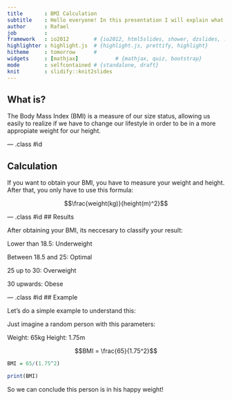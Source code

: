 ---
title       : BMI Calculation
subtitle    : Hello everyone! In this presentation I will explain what is the Body Mass Index, and how can we calculate it!
author      : Rafael
job         : 
framework   : io2012        # {io2012, html5slides, shower, dzslides, ...}
highlighter : highlight.js  # {highlight.js, prettify, highlight}
hitheme     : tomorrow      # 
widgets     : [mathjax]            # {mathjax, quiz, bootstrap}
mode        : selfcontained # {standalone, draft}
knit        : slidify::knit2slides
---


## What is?

The Body Mass Index (BMI) is a measure of our size status, allowing us easily to realize if we have to change
our lifestyle in order to be in a more appropiate weight for our height.




--- .class #id 

## Calculation

If you want to obtain your BMI, you have to measure your weight and height. After that, you only have to use this formula:

$$\frac{weight(kg)}{height(m)^2}$$

--- .class #id 
## Results

After obtaining your BMI, its neccesary to classify your result:

Lower than 18.5: Underweight

Between 18.5 and 25: Optimal

25 up to 30: Overweight

30 upwards: Obese

--- .class #id 
## Example

Let's do a simple example to understand this:

Just imagine a random person with this parameters:

Weight: 65kg
Height: 1.75m

$$BMI = \frac{65}{1.75^2}$$

```{r}
BMI = 65/(1.75^2)

print(BMI)
```
So we can conclude this person is in his happy weight!

